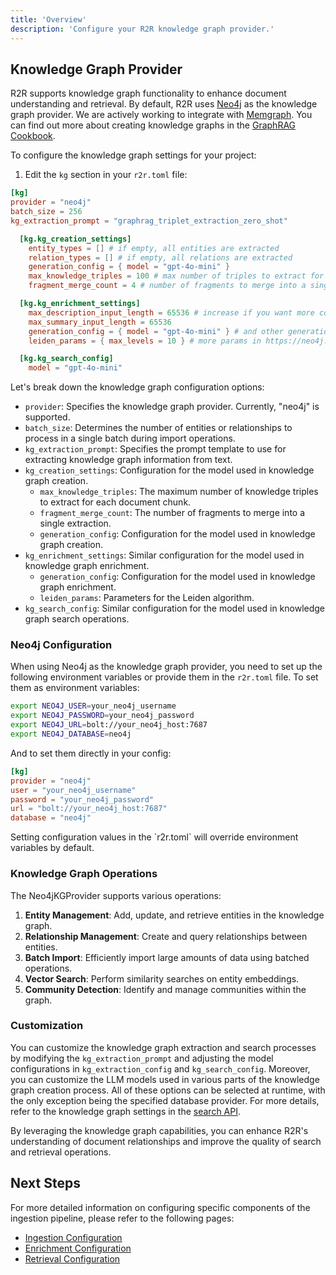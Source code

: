 ```yaml
---
title: 'Overview'
description: 'Configure your R2R knowledge graph provider.'
---
```

## Knowledge Graph Provider

R2R supports knowledge graph functionality to enhance document understanding and retrieval. By default, R2R uses [Neo4j](https://neo4j.com/) as the knowledge graph provider. We are actively working to integrate with [Memgraph](https://memgraph.com/docs). You can find out more about creating knowledge graphs in the [GraphRAG Cookbook](/cookbooks/graphrag).


To configure the knowledge graph settings for your project:

1. Edit the `kg` section in your `r2r.toml` file:

```toml r2r.toml
[kg]
provider = "neo4j"
batch_size = 256
kg_extraction_prompt = "graphrag_triplet_extraction_zero_shot"

  [kg.kg_creation_settings]
    entity_types = [] # if empty, all entities are extracted
    relation_types = [] # if empty, all relations are extracted
    generation_config = { model = "gpt-4o-mini" }
    max_knowledge_triples = 100 # max number of triples to extract for each document chunk
    fragment_merge_count = 4 # number of fragments to merge into a single extraction

  [kg.kg_enrichment_settings]
    max_description_input_length = 65536 # increase if you want more comprehensive descriptions
    max_summary_input_length = 65536
    generation_config = { model = "gpt-4o-mini" } # and other generation params below
    leiden_params = { max_levels = 10 } # more params in https://neo4j.com/docs/graph-data-science/current/algorithms/leiden/

  [kg.kg_search_config]
    model = "gpt-4o-mini"
```


Let's break down the knowledge graph configuration options:

- `provider`: Specifies the knowledge graph provider. Currently, "neo4j" is supported.
- `batch_size`: Determines the number of entities or relationships to process in a single batch during import operations.
- `kg_extraction_prompt`: Specifies the prompt template to use for extracting knowledge graph information from text.
- `kg_creation_settings`: Configuration for the model used in knowledge graph creation.
  - `max_knowledge_triples`: The maximum number of knowledge triples to extract for each document chunk.
  - `fragment_merge_count`: The number of fragments to merge into a single extraction.
  - `generation_config`: Configuration for the model used in knowledge graph creation.
- `kg_enrichment_settings`: Similar configuration for the model used in knowledge graph enrichment.
  - `generation_config`: Configuration for the model used in knowledge graph enrichment.
  - `leiden_params`: Parameters for the Leiden algorithm.
- `kg_search_config`: Similar configuration for the model used in knowledge graph search operations.

### Neo4j Configuration

When using Neo4j as the knowledge graph provider, you need to set up the following environment variables or provide them in the `r2r.toml` file. To set them as environment variables:

```bash
export NEO4J_USER=your_neo4j_username
export NEO4J_PASSWORD=your_neo4j_password
export NEO4J_URL=bolt://your_neo4j_host:7687
export NEO4J_DATABASE=neo4j
```

And to set them directly in your config:

```toml r2r.toml
[kg]
provider = "neo4j"
user = "your_neo4j_username"
password = "your_neo4j_password"
url = "bolt://your_neo4j_host:7687"
database = "neo4j"
```

<Note>
Setting configuration values in the `r2r.toml` will override environment variables by default.
</Note>


### Knowledge Graph Operations

The Neo4jKGProvider supports various operations:

1. **Entity Management**: Add, update, and retrieve entities in the knowledge graph.
2. **Relationship Management**: Create and query relationships between entities.
3. **Batch Import**: Efficiently import large amounts of data using batched operations.
4. **Vector Search**: Perform similarity searches on entity embeddings.
5. **Community Detection**: Identify and manage communities within the graph.

### Customization

You can customize the knowledge graph extraction and search processes by modifying the `kg_extraction_prompt` and adjusting the model configurations in `kg_extraction_config` and `kg_search_config`. Moreover, you can customize the LLM models used in various parts of the knowledge graph creation process. All of these options can be selected at runtime, with the only exception being the specified database provider. For more details, refer to the knowledge graph settings in the [search API](/api-reference/endpoint/search).

By leveraging the knowledge graph capabilities, you can enhance R2R's understanding of document relationships and improve the quality of search and retrieval operations.



## Next Steps

For more detailed information on configuring specific components of the ingestion pipeline, please refer to the following pages:

- [Ingestion Configuration](/documentation/configuration/ingestion/overview)
- [Enrichment Configuration](/documentation/configuration/knowledge-graph/enrichment)
- [Retrieval Configuration](/documentation/configuration/retrieval/overview)
